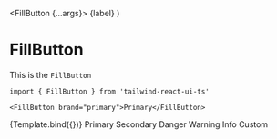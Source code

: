 

<Meta title="Components/FillButton" component={FillButton} />

  <FillButton {...args}>
    {label}
  </FillButton>
)

# FillButton

This is the `FillButton`

```tsx
import { FillButton } from 'tailwind-react-ui-ts'

<FillButton brand="primary">Primary</FillButton>
```

<Preview>
  <Story name="Default" args={{
    brand: 'primary'
  }}>
    {Template.bind({})}
  </Story>
  <Story name="Color variations">
    <FillButton brand="primary">
      Primary
    </FillButton>
    <FillButton brand="secondary">
      Secondary
    </FillButton>
    <FillButton brand="danger">
      Danger
    </FillButton>
    <FillButton brand="warning">
      Warning
    </FillButton>
    <FillButton brand="info">
      Info
    </FillButton>
    <FillButton bg="purple-400" text="white">
      Custom
    </FillButton>
  </Story>
</Preview>
